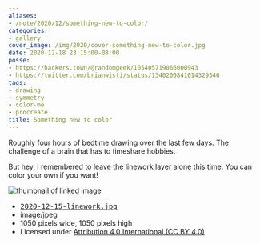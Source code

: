 ```yaml
---
aliases:
- /note/2020/12/something-new-to-color/
categories:
- gallery
cover_image: /img/2020/cover-something-new-to-color.jpg
date: 2020-12-18 23:15:00-08:00
posse:
- https://hackers.town/@randomgeek/105405719066000943
- https://twitter.com/brianwisti/status/1340200841014329346
tags:
- drawing
- symmetry
- color-me
- procreate
title: Something new to color
---
```


Roughly four hours of bedtime drawing over the last few days.
The challenge of a brain that has to timeshare hobbies.

But hey, I remembered to leave the linework layer alone this time.
You can color your own if you want!

<div class="image-link">
  <div class="image-link-preview">
    <a href="@img/2020/2020-12-15-linework.jpg">
      <img src="@img/2020/2020-12-15-linework-96x96.jpg" alt="thumbnail of linked image" />
    </a>
  </div>
  <div class="image-link-details">
    <ul>
      <li>
        <a href="@img/2020/2020-12-15-linework.jpg">
          <tt>2020-12-15-linework.jpg</tt>
        </a>
      </li>
      <li>image/jpeg</li>
      <li>1050 pixels wide, 1050 pixels high</li>
      <li>Licensed under <a href="https://creativecommons.org/licenses/by/4.0/">Attribution 4.0 International (CC BY 4.0)</a></li>
    </ul>
  </div>
</div>
